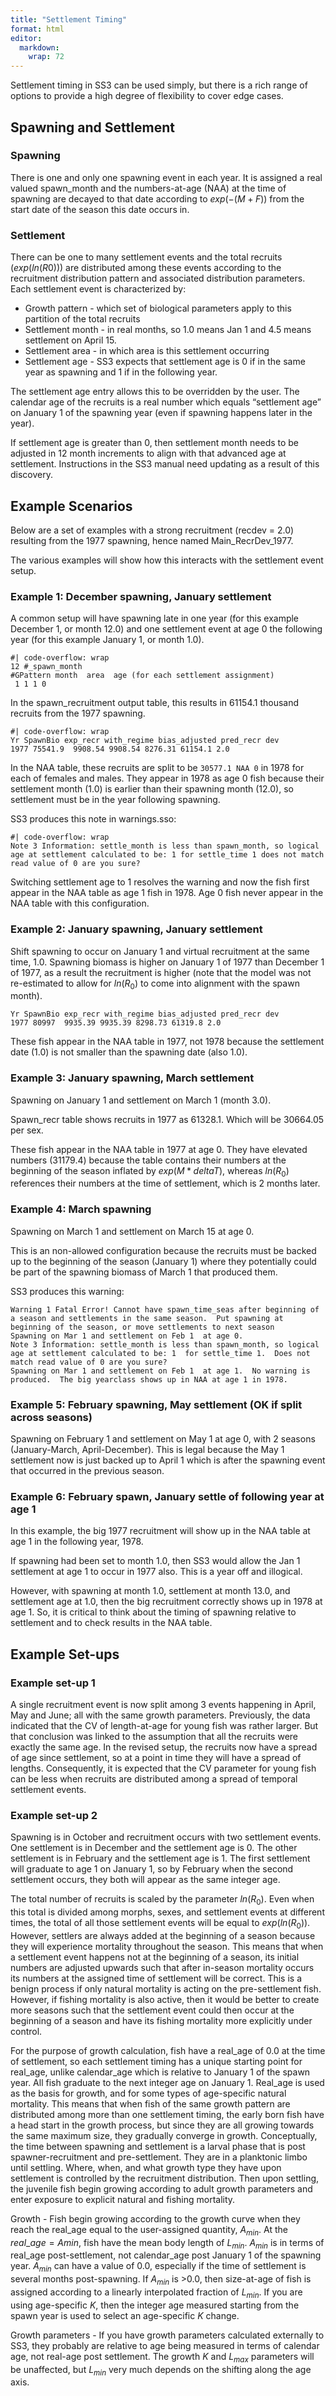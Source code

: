 ```yaml
---
title: "Settlement Timing"
format: html
editor: 
  markdown: 
    wrap: 72
---
```

Settlement timing in SS3 can be used simply, but there is a rich range of options to provide a high degree of flexibility to cover edge cases.

## Spawning and Settlement

### Spawning
There is one and only one spawning event in each year. It is assigned a real valued spawn_month and the numbers-at-age (NAA) at the time of spawning are decayed to that date according to $exp(-(M+F))$ from the start date of the season this date occurs in.


### Settlement
There can be one to many settlement events and the total recruits ($exp(ln(R0))$) are distributed among these events according to the recruitment distribution pattern and associated distribution parameters. Each settlement event is characterized by:  

  - Growth pattern - which set of biological parameters apply to this partition of the total recruits
  - Settlement month - in real months, so 1.0 means Jan 1 and 4.5 means settlement on April 15.  
  - Settlement area - in which area is this settlement occurring
  - Settlement age - SS3 expects that settlement age is 0 if in the same year as spawning and 1 if in the following year. 

The settlement age entry allows this to be overridden by the user. The calendar age of the recruits is a real number which equals "settlement age" on January 1 of the spawning year (even if spawning happens later in the year).

::: {.callout-note}
If settlement age is greater than 0, then settlement month needs to be adjusted in 12 month increments to align with that advanced age at settlement. Instructions in the SS3 manual need updating as a result of this discovery.
:::

## Example Scenarios

Below are a set of examples with a strong recruitment (recdev = 2.0) resulting from the 1977 spawning, hence named Main_RecrDev_1977.

The various examples will show how this interacts with the settlement event setup.

### Example 1:  December spawning, January settlement

A common setup will have spawning late in one year (for this example December 1, or month 12.0) and one settlement event at age 0 the following year (for this example January 1, or month 1.0). 

```
#| code-overflow: wrap
12 #_spawn_month
#GPattern month  area  age (for each settlement assignment)
 1 1 1 0
```

In the spawn_recruitment output table, this results in 61154.1 thousand recruits from the 1977 spawning.

```
#| code-overflow: wrap
Yr SpawnBio exp_recr with_regime bias_adjusted pred_recr dev
1977 75541.9  9908.54 9908.54 8276.31 61154.1 2.0
```

In the NAA table, these recruits are split to be `30577.1 NAA 0` in 1978 for each of females and males. They appear in 1978 as age 0 fish because their settlement month (1.0) is earlier than their spawning month (12.0), so settlement must be in the year following spawning.

SS3 produces this note in warnings.sso:
```
#| code-overflow: wrap
Note 3 Information: settle_month is less than spawn_month, so logical age at settlement calculated to be: 1 for settle_time 1 does not match read value of 0 are you sure?
```

Switching settlement age to 1 resolves the warning and now the fish first appear in the NAA table as age 1 fish in 1978. Age 0 fish never appear in the NAA table with this configuration.

<!-- **Picture of NAA table here** -->

### Example 2:  January spawning, January settlement

Shift spawning to occur on January 1 and virtual recruitment at the same time, 1.0. Spawning biomass is higher on January 1 of 1977 than December 1 of 1977, as a result the recruitment is higher (note that the model was not re-estimated to allow for $ln(R_{0})$ to come into alignment with the spawn month).

```
Yr SpawnBio exp_recr with_regime bias_adjusted pred_recr dev
1977 80997  9935.39 9935.39 8298.73 61319.8 2.0 
```

These fish appear in the NAA table in 1977, not 1978 because the settlement date (1.0) is not smaller than the spawning date (also 1.0).

### Example 3:  January spawning, March settlement

Spawning on January 1 and settlement on March 1 (month 3.0).

Spawn_recr table shows recruits in 1977 as 61328.1. Which will be 30664.05 per sex.

These fish appear in the NAA table in 1977 at age 0. They have elevated numbers (31179.4) because the table contains their numbers at the beginning of the season inflated by $exp(M*deltaT)$, whereas $ln(R_{0})$ references their numbers at the time of settlement, which is 2 months later.

### Example 4:  March spawning

Spawning on March 1 and settlement on March 15 at age 0.

This is an non-allowed configuration because the recruits must be backed up to the beginning of the season (January 1) where they potentially could be part of the spawning biomass of March 1 that produced them. 

SS3 produces this warning:

```
Warning 1 Fatal Error! Cannot have spawn_time_seas after beginning of a season and settlements in the same season.  Put spawning at beginning of the season, or move settlements to next season
Spawning on Mar 1 and settlement on Feb 1  at age 0.  
Note 3 Information: settle_month is less than spawn_month, so logical age at settlement calculated to be: 1  for settle_time 1.  Does not match read value of 0 are you sure? 
Spawning on Mar 1 and settlement on Feb 1  at age 1.  No warning is produced.  The big yearclass shows up in NAA at age 1 in 1978.
```

### Example 5:  February spawning, May settlement (OK if split across seasons)

Spawning on February 1 and settlement on May 1 at age 0, with 2 seasons (January-March, April-December). This is legal because the May 1 settlement now is just backed up to April 1 which is after the spawning event that occurred in the previous season.

### Example 6:  February spawn, January settle of following year at age 1

In this example, the big 1977 recruitment will show up in the NAA table at age 1 in the following year, 1978.

If spawning had been set to month 1.0, then SS3 would allow the Jan 1 settlement at age 1 to occur in 1977 also. This is a year off and illogical.

However, with spawning at month 1.0, settlement at month 13.0, and settlement age at 1.0, then the big recruitment correctly shows up in 1978 at age 1. So, it is critical to think about the timing of spawning relative to settlement and to check results in the NAA table.

## Example Set-ups

### Example set-up 1

A single recruitment event is now split among 3 events happening in April, May and June; all with the same growth parameters. Previously, the data indicated that the CV of length-at-age for young fish was rather larger. But that conclusion was linked to the assumption that all the recruits were exactly the same age. In the revised setup, the recruits now have a spread of age since settlement, so at a point in time they will have a spread of lengths. Consequently, it is expected that the CV parameter for young fish can be less when recruits are distributed among a spread of temporal settlement events.

### Example set-up 2

Spawning is in October and recruitment occurs with two settlement events. One settlement is in December and the settlement age is 0. The other settlement is in February and the settlement age is 1. The first settlement will graduate to age 1 on January 1, so by February when the second settlement occurs, they both will appear as the same integer age.

The total number of recruits is scaled by the parameter $ln(R_{0})$. Even when this total is divided among morphs, sexes, and settlement events at different times, the total of all those settlement events will be equal to $exp(ln(R_{0}))$. However, settlers are always added at the beginning of a season because they will experience mortality throughout the season. This means that when a settlement event happens not at the beginning of a season, its initial numbers are adjusted upwards such that after in-season mortality occurs its numbers at the assigned time of settlement will be correct. This is a benign process if only natural mortality is acting on the pre-settlement fish. However, if fishing mortality is also active, then it would be better to create more seasons such that the settlement event could then occur at the beginning of a season and have its fishing mortality more explicitly under control.

For the purpose of growth calculation, fish have a real_age of 0.0 at the time of settlement, so each settlement timing has a unique starting point for real_age, unlike calendar_age which is relative to January 1 of the spawn year. All fish graduate to the next integer age on January 1. Real_age is used as the basis for growth, and for some types of age-specific natural mortality. This means that when fish of the same growth pattern are distributed among more than one settlement timing, the early born fish have a head start in the growth process, but since they are all growing towards the same maximum size, they gradually converge in growth. Conceptually, the time between spawning and settlement is a larval phase that is post spawner-recruitment and pre-settlement. They are in a planktonic limbo until settling. Where, when, and what growth type they have upon settlement is controlled by the recruitment distribution. Then upon settling, the juvenile fish begin growing according to adult growth parameters and enter exposure to explicit natural and fishing mortality.

Growth - Fish begin growing according to the growth curve when they reach the real_age equal to the user-assigned quantity, $A_{min}$. At the $real\_age = Amin$, fish have the mean body length of $L_{min}$. $A_{min}$ is in terms of real_age post-settlement, not calendar_age post January 1 of the spawning year. $A_{min}$ can have a value of 0.0, especially if the time of settlement is several months post-spawning. If $A_{min}$ is >0.0, then size-at-age of fish is assigned according to a linearly interpolated fraction of $L_{min}$. If you are using age-specific $K$, then the integer age measured starting from the spawn year is used to select an age-specific $K$ change.

Growth parameters - If you have growth parameters calculated externally to SS3, they probably are relative to age being measured in terms of calendar age, not real-age post settlement. The growth $K$ and $L_{max}$ parameters will be unaffected, but $L_{min}$ very much depends on the shifting along the age axis.
